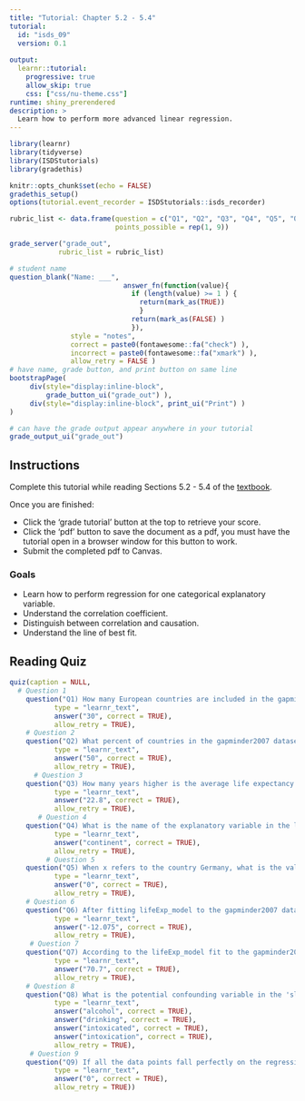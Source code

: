 ```yaml
---
title: "Tutorial: Chapter 5.2 - 5.4"
tutorial:
  id: "isds_09"
  version: 0.1
  
output:
  learnr::tutorial:
    progressive: true
    allow_skip: true
    css: ["css/nu-theme.css"]
runtime: shiny_prerendered
description: >
  Learn how to perform more advanced linear regression.
---
```


```r
library(learnr)
library(tidyverse)
library(ISDStutorials)
library(gradethis)

knitr::opts_chunk$set(echo = FALSE)
gradethis_setup()
options(tutorial.event_recorder = ISDStutorials::isds_recorder)
```


```r
rubric_list <- data.frame(question = c("Q1", "Q2", "Q3", "Q4", "Q5", "Q6", "Q7", "Q8", "Q9"),
                          points_possible = rep(1, 9))

grade_server("grade_out", 
            rubric_list = rubric_list)
```


```r
# student name
question_blank("Name: ___",
                            answer_fn(function(value){
                              if (length(value) >= 1 ) {
                                return(mark_as(TRUE))
                                }
                              return(mark_as(FALSE) )
                              }),
               style = "notes",
               correct = paste0(fontawesome::fa("check") ),
               incorrect = paste0(fontawesome::fa("xmark") ),
               allow_retry = FALSE )
# have name, grade button, and print button on same line
bootstrapPage(
     div(style="display:inline-block",
         grade_button_ui("grade_out") ),
     div(style="display:inline-block", print_ui("Print") )
)

# can have the grade output appear anywhere in your tutorial
grade_output_ui("grade_out")
```

## Instructions

Complete this tutorial while reading Sections 5.2 - 5.4 of the [textbook](https://nustat.github.io/intro-stat-data-sci/05-regression.html).

Once you are finished:

-   Click the 'grade tutorial' button at the top to retrieve your score.
-   Click the 'pdf' button to save the document as a pdf, you must have the tutorial open in a browser window for this button to work.
-   Submit the completed pdf to Canvas.


### Goals

-   Learn how to perform regression for one categorical explanatory variable.
-   Understand the correlation coefficient.
-   Distinguish between correlation and causation.
-   Understand the line of best fit.


## Reading Quiz

```r
quiz(caption = NULL,
  # Question 1
    question("Q1) How many European countries are included in the gapminder 2007 dataset?", 
           type = "learnr_text",
           answer("30", correct = TRUE),
           allow_retry = TRUE),
    # Question 2
    question("Q2) What percent of countries in the gapminder2007 dataset have a life expectancy of less than 71.94?", 
           type = "learnr_text",
           answer("50", correct = TRUE),
           allow_retry = TRUE), 
      # Question 3
    question("Q3) How many years higher is the average life expectancy in Europe as compared to Africa? Round to 1 decimal place.", 
           type = "learnr_text",
           answer("22.8", correct = TRUE),
           allow_retry = TRUE),
       # Question 4
    question("Q4) What is the name of the explanatory variable in the lifeExp_model?", 
           type = "learnr_text",
           answer("continent", correct = TRUE),
           allow_retry = TRUE),
         # Question 5
    question("Q5) When x refers to the country Germany, what is the value of the indicator function $1_{Amer}(x)$?", 
           type = "learnr_text",
           answer("0", correct = TRUE),
           allow_retry = TRUE),
    # Question 6
    question("Q6) After fitting lifeExp_model to the gapminder2007 dataset, what is the value of $y - \\hat{y}$ for the country Angola? Round to 3 decimal places.", 
           type = "learnr_text",
           answer("-12.075", correct = TRUE),
           allow_retry = TRUE),
     # Question 7
    question("Q7) According to the lifeExp_model fit to the gapminder2007 dataset, what is the estimated life expectancy for the country Bangladesh? Round to 1 decimal place.", 
           type = "learnr_text",
           answer("70.7", correct = TRUE),
           allow_retry = TRUE),  
    # Question 8
    question("Q8) What is the potential confounding variable in the 'sleeping with shoes on' and 'waking up with a headache' example?", 
           type = "learnr_text",
           answer("alcohol", correct = TRUE),
           answer("drinking", correct = TRUE),
           answer("intoxicated", correct = TRUE),
           answer("intoxication", correct = TRUE),
           allow_retry = TRUE),  
     # Question 9
    question("Q9) If all the data points fall perfectly on the regression line, what would be the value of $\\sum_{i=1}^{n} (y_i - \\hat{y}_i)^2$?", 
           type = "learnr_text",
           answer("0", correct = TRUE),
           allow_retry = TRUE))


```
